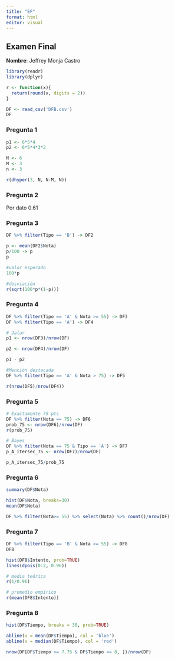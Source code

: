 ```yaml
---
title: "EF"
format: html
editor: visual
---
```


## Examen Final

**Nombre**: Jeffrey Monja Castro

```r
library(readr)
library(dplyr)
```

```r
r <- function(x){
  return(round(x, digits = 2))
}
```

```r
DF <- read_csv('DFB.csv')
DF
```

### Pregunta 1

```r
p1 <- 6*5*4
p2 <- 6*5*4*3*2

N <- 6
M <- 3
n <- 3

r(dhyper(3, N, N-M, N))
```

### Pregunta 2

Por dato 0.61

### Pregunta 3
```r
DF %>% filter(Tipo == 'B') -> DF2
```

```r
p <- mean(DF2$Nota)
p/100 -> p
p

#valor esperado
100*p

#desviación
r(sqrt(100*p*(1-p)))
```

### Pregunta 4
```r
DF %>% filter(Tipo == 'A' & Nota >= 55) -> DF3
DF %>% filter(Tipo == 'A') -> DF4

# Jalar
p1 <- nrow(DF3)/nrow(DF)

p2 <- nrow(DF4)/nrow(DF)

p1 - p2

#Mención destacada
DF %>% filter(Tipo == 'A' & Nota > 75) -> DF5

r(nrow(DF5)/nrow(DF4))
```

### Pregunta 5

```r
# Exactamente 75 pts
DF %>% filter(Nota == 75) -> DF6
prob_75 <- nrow(DF6)/nrow(DF)
r(prob_75)

# Bayes
DF %>% filter(Nota == 75 & Tipo == 'A') -> DF7
p_A_itersec_75 <- nrow(DF7)/nrow(DF)

p_A_itersec_75/prob_75

```

### Pregunta 6

```r
summary(DF$Nota)
```
```r
hist(DF$Nota, breaks=30)
mean(DF$Nota)
```

```r
DF %>% filter(Nota>= 55) %>% select(Nota) %>% count()/nrow(DF)
```

### Pregunta 7
```r
DF %>% filter(Tipo == 'B' & Nota >= 55) -> DF8
DF8
```

```r
hist(DF8$Intento, prob=TRUE)
lines(dpois(0:2, 0.96))

# media teórica
r(1/0.96)

# promedio empírico
r(mean(DF8$Intento))
```
### Pregunta 8

```r
hist(DF$Tiempo, breaks = 30, prob=TRUE)

abline(v = mean(DF$Tiempo), col = 'blue')
abline(v = median(DF$Tiempo), col = 'red')
```
```r
nrow(DF[DF$Tiempo >= 7.75 & DF$Tiempo <= 8, ])/nrow(DF)

```

